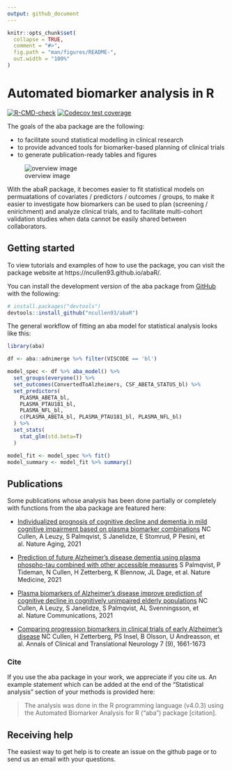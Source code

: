 ```yaml
---
output: github_document
---
```


<!-- README.md is generated from README.Rmd. Please edit that file -->

```r
knitr::opts_chunk$set(
  collapse = TRUE,
  comment = "#>",
  fig.path = "man/figures/README-",
  out.width = "100%"
)
```
# Automated biomarker analysis in R
<!-- badges: start -->
[![R-CMD-check](https://github.com/ncullen93/abaR/workflows/R-CMD-check/badge.svg)](https://github.com/ncullen93/abaR/actions)
[![Codecov test coverage](https://codecov.io/gh/ncullen93/abaR/branch/main/graph/badge.svg)](https://app.codecov.io/gh/ncullen93/abaR?branch=main)
<!-- badges: end -->

The goals of the aba package are the following:

* to facilitate sound statistical modelling in clinical research
* to provide advanced tools for biomarker-based planning of clinical trials
* to generate publication-ready tables and figures

![overview image](man/figures/README-aba_overview.png)


With the abaR package, it becomes easier to fit statistical models on permuatations
of covariates / predictors / outcomes / groups, to make it easier to investigate how biomarkers can be used to plan (screening / enirichment) and analyze clinical trials, and to facilitate multi-cohort validation studies when data cannot be easily shared between collaborators.


## Getting started

To view tutorials and examples of how to use the package, you can visit the
package website at https://ncullen93.github.io/abaR/.

You can install the development version of the aba package from 
[GitHub](https://github.com/ncullen93/abaR) with the following:

``` r
# install.packages("devtools")
devtools::install_github("ncullen93/abaR")
```

The general workflow of fitting an aba model for statistical analysis looks like this:

``` r
library(aba)

df <- aba::adnimerge %>% filter(VISCODE == 'bl')

model_spec <- df %>% aba_model() %>%
  set_groups(everyone()) %>%
  set_outcomes(ConvertedToAlzheimers, CSF_ABETA_STATUS_bl) %>%
  set_predictors(
    PLASMA_ABETA_bl,
    PLASMA_PTAU181_bl,
    PLASMA_NFL_bl,
    c(PLASMA_ABETA_bl, PLASMA_PTAU181_bl, PLASMA_NFL_bl)
  ) %>%
  set_stats(
    stat_glm(std.beta=T)
  )

model_fit <- model_spec %>% fit()
model_summary <- model_fit %>% summary()
```

## Publications

Some publications whose analysis has been done partially or completely with functions from the aba package are featured here:

- [Individualized prognosis of cognitive decline and dementia in mild cognitive impairment based on plasma biomarker combinations](https://www.nature.com/articles/s43587-020-00003-5) NC Cullen, A Leuzy, S Palmqvist, S Janelidze, E Stomrud, P Pesini, et al. Nature Aging, 2021

- [Prediction of future Alzheimer’s disease dementia using plasma phospho-tau combined with other accessible measures](https://www.nature.com/articles/s41591-021-01348-z) S Palmqvist, P Tideman, N Cullen, H Zetterberg, K Blennow, JL Dage, et al. Nature Medicine, 2021

- [Plasma biomarkers of Alzheimer’s disease improve prediction of cognitive decline in cognitively unimpaired elderly populations](https://www.nature.com/articles/s41467-021-23746-0) NC Cullen, A Leuzy, S Janelidze, S Palmqvist, AL Svenningsson, et al. Nature Communications, 2021

- [Comparing progression biomarkers in clinical trials of early Alzheimer’s disease](https://onlinelibrary.wiley.com/doi/full/10.1002/acn3.51158) NC Cullen, H Zetterberg, PS Insel, B Olsson, U Andreasson, et al. Annals of Clinical and Translational Neurology 7 (9), 1661-1673


### Cite

If you use the aba package in your work, we appreciate if you cite us. An example statement which can be added at the end of the "Statistical analysis" section of your methods is provided here:

> The analysis was done in the R programming language (v4.0.3) using the Automated Biomarker Analysis for R (“aba”) package [citation].


## Receiving help

The easiest way to get help is to create an issue on the github page or to send us an email with your questions.




